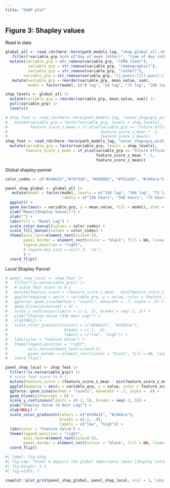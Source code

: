 ```yaml
---
title: "SHAP plot"
---
```


## Figure 3: Shapley values 
Read in data
```r
global_all <- read_rds(here::here(path_models_lag, "shap_global_all.rds")) |> 
   filter(!variable_grp %in% c("day of week (other)", "time of day (other)")) |> 
  mutate(variable_grp = str_remove(variable_grp, "(EMA item)"),
          variable_grp = str_remove(variable_grp, "(demographic)"),
          variable_grp = str_remove(variable_grp, "(other)"),
        variable_grp = str_remove(variable_grp, "[[:punct:]][[:punct:]]")) |> 
   mutate(variable_grp = reorder(variable_grp, mean_value, sum),
          model = factor(model, c("0 lag", "24 lag", "72 lag", "168 lag", "336 lag")))

shap_levels <- global_all |>
  mutate(variable_grp = reorder(variable_grp, mean_value, sum)) |>
  pull(variable_grp) |>
  levels()

# shap_feat <- read_rds(here::here(path_models_lag, "outer_shapsgrp_with_features_downsized_1week_336_v1_nested_main.rds")) |> 
#   mutate(variable_grp = factor(variable_grp, levels = shap_levels),
#          feature_score_z_mean = if_else(variable_grp == "future efficacy ",
#                                         feature_score_z_mean * -1,
#                                         feature_score_z_mean))
shap_feat <- read_rds(here::here(path_models_lag, "outer_shapsgrp_with_features_downsized_1week_0_v1_nested_main.rds")) |>
  mutate(variable_grp = factor(variable_grp, levels = shap_levels),
         feature_score_z_mean = if_else(variable_grp == "future efficacy ",
                                        feature_score_z_mean * -1,
                                        feature_score_z_mean))
```


Global shapley pannel
```r
color_codes <- c("#240e31","#75f3d3", "#458892", "#751c6d", "#cb6bce")

panel_shap_global <- global_all |>
   mutate(model = factor(model, levels = c("336 lag", "168 lag", "72 lag", "24 lag", "0 lag" ),
                         labels = c("336 hours", "168 hours", "72 hours", "24 hours", "0 hours" ))) |> 
  ggplot() +
  geom_bar(aes(x = variable_grp, y = mean_value, fill = model), stat = "identity") +
  ylab("Mean(|Shapley Value|)") +
  xlab("") +
  labs(fill = "Model Lag") +
  scale_color_manual(values = color_codes) +
  scale_fill_manual(values = color_codes) +
  theme(axis.text=element_text(size=9.5),
        panel.border = element_rect(colour = "black", fill = NA, linewidth = 1),
        legend.position = "right",
        # legend.key.size = unit(.3, 'cm'),
        ) +
  coord_flip()
```


Local Shapley Pannel
```r
# panel_shap_local <- shap_feat |>
#   filter(!is.na(variable_grp)) |> 
#   # scale feat score to 0-1
#   mutate(feature_score = (feature_score_z_mean - min(feature_score_z_mean))/(max(feature_score_z_mean)-min(feature_score_z_mean))) |> 
#   ggplot(mapping = aes(x = variable_grp, y = value, color = feature_score)) +
#   ggforce::geom_sina(method = "counts", maxwidth = .7, alpha = .4) +
#   geom_hline(yintercept = 0) +
#   scale_y_continuous(limits = c(-2, 3), breaks = seq(-2, 3)) +
#   ylab("Shapley Value (336 Hour Lag)") +
#   xlab(NULL) +
#   scale_color_gradientn(colors = c("#240e31", "#cb6bce"),
#                         breaks = c(.1, .9),
#                         labels = c("low", "high")) +
#   labs(color = "Feature Value") +
#   theme(legend.position = "right",
#         axis.text=element_text(size=9.5),
#         panel.border = element_rect(colour = "black", fill = NA, linewidth = 1))+
#   coord_flip()

panel_shap_local <- shap_feat |>
  filter(!is.na(variable_grp)) |>
  # scale feat score to 0-1
  mutate(feature_score = (feature_score_z_mean - min(feature_score_z_mean))/(max(feature_score_z_mean)-min(feature_score_z_mean))) |>
  ggplot(mapping = aes(x = variable_grp, y = value, color = feature_score)) +
  ggforce::geom_sina(method = "counts", maxwidth = .7, alpha = .4) +
  geom_hline(yintercept = 0) +
  scale_y_continuous(limits = c(-2, 5), breaks = seq(-2, 5)) +
  ylab("Shapley Value (0 Hour Lag)") +
  xlab(NULL) +
  scale_color_gradientn(colors = c("#240e31", "#cb6bce"),
                        breaks = c(.1, .9),
                        labels = c("low", "high")) +
  labs(color = "Feature Value") +
  theme(legend.position = "right",
        axis.text=element_text(size=9.5),
        panel.border = element_rect(colour = "black", fill = NA, linewidth = 1))+
  coord_flip()
```



```r
#| label: fig-shap
#| fig-cap: "Panel A depicts the global importance (mean |Shapley value|) for feature categories for each model. Feature categories are ordered by their aggregate global importance (i.e., total bar length) across the five models. The importance of each feature category for specific models is displayed separately by color. Panel B shows the local feature importance for the 0 hour lagged model."
#| fig-height: 5.5
#| fig-width: 7

cowplot::plot_grid(panel_shap_global, panel_shap_local, ncol = 1, labels = c("A", "B"), align = "v")

```

